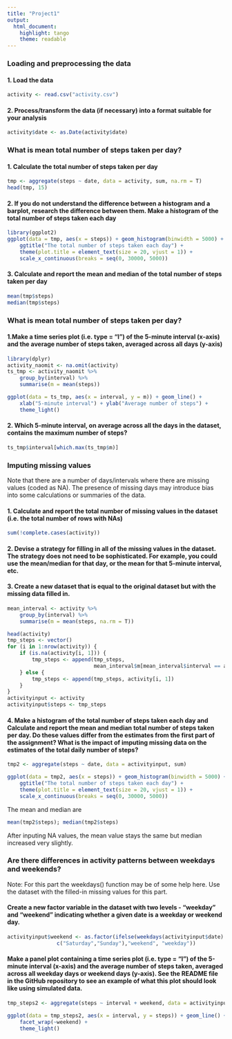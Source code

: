```yaml
---
title: "Project1"
output: 
  html_document: 
    highlight: tango
    theme: readable
---
```


### Loading and preprocessing the data

#### 1. Load the data 
```r
activity <- read.csv("activity.csv")
```

#### 2. Process/transform the data (if necessary) into a format suitable for your analysis

```r
activity$date <- as.Date(activity$date)
```


### What is mean total number of steps taken per day?

#### 1. Calculate the total number of steps taken per day
```r
tmp <- aggregate(steps ~ date, data = activity, sum, na.rm = T)
head(tmp, 15)
```


#### 2. If you do not understand the difference between a histogram and a barplot, research the difference between them. Make a histogram of the total number of steps taken each day
```r
library(ggplot2)
ggplot(data = tmp, aes(x = steps)) + geom_histogram(binwidth = 5000) +
    ggtitle("The total number of steps taken each day") +
    theme(plot.title = element_text(size = 20, vjust = 1)) + 
    scale_x_continuous(breaks = seq(0, 30000, 5000))
```


#### 3. Calculate and report the mean and median of the total number of steps taken per day

```r
mean(tmp$steps)
median(tmp$steps)
```


### What is mean total number of steps taken per day?


#### 1.Make a time series plot (i.e. type = "l") of the 5-minute interval (x-axis) and the average number of steps taken, averaged across all days (y-axis)

```r
library(dplyr)
activity_naomit <- na.omit(activity)
ts_tmp <- activity_naomit %>%
    group_by(interval) %>%
    summarise(m = mean(steps))

ggplot(data = ts_tmp, aes(x = interval, y = m)) + geom_line() +
    xlab("5-minute interval") + ylab("Average number of steps") +
    theme_light()
```


#### 2. Which 5-minute interval, on average across all the days in the dataset, contains the maximum number of steps?

```r
ts_tmp$interval[which.max(ts_tmp$m)]
```


### Imputing missing values
Note that there are a number of days/intervals where there are missing values (coded as NA). The presence of missing days may introduce bias into some calculations or summaries of the data.


#### 1. Calculate and report the total number of missing values in the dataset (i.e. the total number of rows with NAs)
```r
sum(!complete.cases(activity))
```


#### 2. Devise a strategy for filling in all of the missing values in the dataset. The strategy does not need to be sophisticated. For example, you could use the mean/median for that day, or the mean for that 5-minute interval, etc.

#### 3. Create a new dataset that is equal to the original dataset but with the missing data filled in.
```r
mean_interval <- activity %>%
    group_by(interval) %>%
    summarise(m = mean(steps, na.rm = T))

head(activity)
tmp_steps <- vector()
for (i in 1:nrow(activity)) {
    if (is.na(activity[i, 1])) {
        tmp_steps <- append(tmp_steps, 
                            mean_interval$m[mean_interval$interval == activity$interval[i]])
    } else {
        tmp_steps <- append(tmp_steps, activity[i, 1])
    }
}
activityinput <- activity
activityinput$steps <- tmp_steps

```


#### 4. Make a histogram of the total number of steps taken each day and Calculate and report the mean and median total number of steps taken per day. Do these values differ from the estimates from the first part of the assignment? What is the impact of imputing missing data on the estimates of the total daily number of steps?

```r
tmp2 <- aggregate(steps ~ date, data = activityinput, sum)

ggplot(data = tmp2, aes(x = steps)) + geom_histogram(binwidth = 5000) +
    ggtitle("The total number of steps taken each day") +
    theme(plot.title = element_text(size = 20, vjust = 1)) + 
    scale_x_continuous(breaks = seq(0, 30000, 5000))
```


The mean and median are
```r
mean(tmp2$steps); median(tmp2$steps)
```
After inputing NA values, the mean value stays the same but median increased very slightly.


### Are there differences in activity patterns between weekdays and weekends?

Note: For this part the weekdays() function may be of some help here. Use the dataset with the filled-in missing values for this part.


#### Create a new factor variable in the dataset with two levels - "weekday" and "weekend" indicating whether a given date is a weekday or weekend day.
```r
activityinput$weekend <- as.factor(ifelse(weekdays(activityinput$date) %in% 
                c("Saturday","Sunday"),"weekend", "weekday"))

```


#### Make a panel plot containing a time series plot (i.e. type = "l") of the 5-minute interval (x-axis) and the average number of steps taken, averaged across all weekday days or weekend days (y-axis). See the README file in the GitHub repository to see an example of what this plot should look like using simulated data.


```r
tmp_steps2 <- aggregate(steps ~ interval + weekend, data = activityinput, mean)

ggplot(data = tmp_steps2, aes(x = interval, y = steps)) + geom_line() + ylab("Number of steps") +
    facet_wrap(~weekend) +
    theme_light()
```

